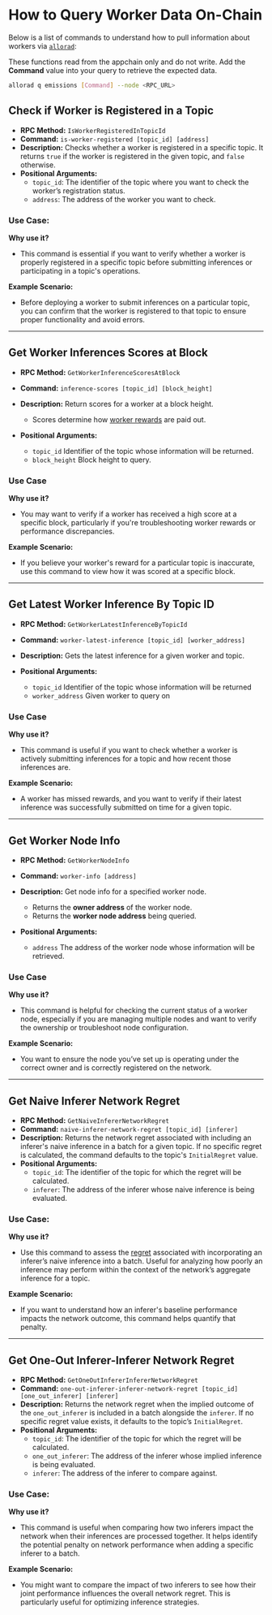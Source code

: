 # How to Query Worker Data On-Chain

Below is a list of commands to understand how to pull information about workers via [`allorad`](/devs/get-started/cli#installing-allorad):

These functions read from the appchain only and do not write. Add the **Command** value into your query to retrieve the expected data.

```bash
allorad q emissions [Command] --node <RPC_URL>
```

## Check if Worker is Registered in a Topic

- **RPC Method:** `IsWorkerRegisteredInTopicId`
- **Command:** `is-worker-registered [topic_id] [address]`
- **Description:** Checks whether a worker is registered in a specific topic. It returns `true` if the worker is registered in the given topic, and `false` otherwise.
- **Positional Arguments:**
    - `topic_id`: The identifier of the topic where you want to check the worker’s registration status.
    - `address`: The address of the worker you want to check.

### Use Case:
**Why use it?**  
- This command is essential if you want to verify whether a worker is properly registered in a specific topic before submitting inferences or participating in a topic's operations.

**Example Scenario:**  
- Before deploying a worker to submit inferences on a particular topic, you can confirm that the worker is registered to that topic to ensure proper functionality and avoid errors.

---

## Get Worker Inferences Scores at Block

- **RPC Method:** `GetWorkerInferenceScoresAtBlock`
- **Command:** `inference-scores [topic_id] [block_height]`
- **Description:** Return scores for a worker at a block height.
    - Scores determine how [worker rewards](/home/layers/consensus/workers) are paid out.

- **Positional Arguments:**
  - `topic_id` Identifier of the topic whose information will be returned.
  - `block_height` Block height to query.

### Use Case
**Why use it?**  
- You may want to verify if a worker has received a high score at a specific block, particularly if you're troubleshooting worker rewards or performance discrepancies.
   
**Example Scenario:**  
- If you believe your worker's reward for a particular topic is inaccurate, use this command to view how it was scored at a specific block.

---

## Get Latest Worker Inference By Topic ID

- **RPC Method:** `GetWorkerLatestInferenceByTopicId`
- **Command:** `worker-latest-inference [topic_id] [worker_address]`
- **Description:** Gets the latest inference for a given worker and topic.

- **Positional Arguments:**
  - `topic_id` Identifier of the topic whose information will be returned
  - `worker_address` Given worker to query on

### Use Case
**Why use it?**
- This command is useful if you want to check whether a worker is actively submitting inferences for a topic and how recent those inferences are.

**Example Scenario:**
- A worker has missed rewards, and you want to verify if their latest inference was successfully submitted on time for a given topic.

---

## Get Worker Node Info

- **RPC Method:** `GetWorkerNodeInfo`
- **Command:** `worker-info [address]`
- **Description:** Get node info for a specified worker node.
  - Returns the **owner address** of the worker node.
  - Returns the **worker node address** being queried.

- **Positional Arguments:**
  - `address` The address of the worker node whose information will be retrieved.

### Use Case
**Why use it?**
- This command is helpful for checking the current status of a worker node, especially if you are managing multiple nodes and want to verify the ownership or troubleshoot node configuration.

**Example Scenario:**
- You want to ensure the node you’ve set up is operating under the correct owner and is correctly registered on the network.

---

## Get Naive Inferer Network Regret

- **RPC Method:** `GetNaiveInfererNetworkRegret`
- **Command:** `naive-inferer-network-regret [topic_id] [inferer]`
- **Description:** Returns the network regret associated with including an inferer's naive inference in a batch for a given topic. If no specific regret is calculated, the command defaults to the topic's `InitialRegret` value.
- **Positional Arguments:**
    - `topic_id`: The identifier of the topic for which the regret will be calculated.
    - `inferer`: The address of the inferer whose naive inference is being evaluated.

### Use Case:
**Why use it?**  
- Use this command to assess the [regret](/home/key-terms#regrets) associated with incorporating an inferer’s naive inference into a batch. Useful for analyzing how poorly an inference may perform within the context of the network’s aggregate inference for a topic.

**Example Scenario:**  
- If you want to understand how an inferer's baseline performance impacts the network outcome, this command helps quantify that penalty.

---

## Get One-Out Inferer-Inferer Network Regret

- **RPC Method:** `GetOneOutInfererInfererNetworkRegret`
- **Command:** `one-out-inferer-inferer-network-regret [topic_id] [one_out_inferer] [inferer]`
- **Description:** Returns the network regret when the implied outcome of the `one_out_inferer` is included in a batch alongside the `inferer`. If no specific regret value exists, it defaults to the topic’s `InitialRegret`.
- **Positional Arguments:**
    - `topic_id`: The identifier of the topic for which the regret will be calculated.
    - `one_out_inferer`: The address of the inferer whose implied inference is being evaluated.
    - `inferer`: The address of the inferer to compare against.

### Use Case:
**Why use it?**  
- This command is useful when comparing how two inferers impact the network when their inferences are processed together. It helps identify the potential penalty on network performance when adding a specific inferer to a batch.

**Example Scenario:**
- You might want to compare the impact of two inferers to see how their joint performance influences the overall network regret. This is particularly useful for optimizing inference strategies.


